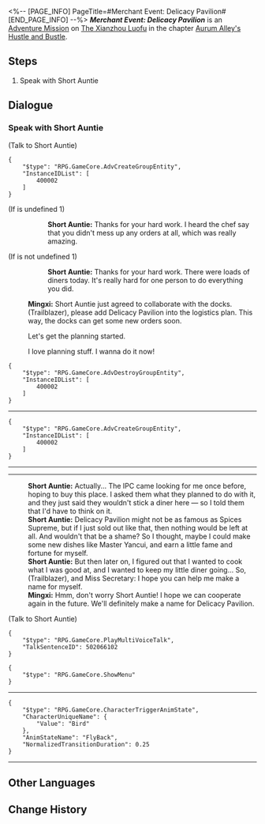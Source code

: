 <%-- [PAGE_INFO]
PageTitle=#Merchant Event: Delicacy Pavilion#
[END_PAGE_INFO] --%>
{{Stub|Dialogue.}}
{{Mission Infobox
|id            = 8003243
|title         = 
|image         = <!--Mission Merchant Event Delicacy Pavilion.png-->
|type          = Adventure
|event_name    = 
|chapter       = Aurum Alley's Hustle and Bustle
|requirements  = [[Adventure Mission]] ''[[Merchant Event: Delicacy Pavilion]]'' completed
|summary       = <!--official mission summary from Fate's Atlas-->
|characters    = Mingxi; Short Auntie; Trailblazer
|startLocation = [[The Xianzhou Luofu]] - [[Aurum Alley]]
|world         = The Xianzhou Luofu
|area          = Aurum Alley
|prev          = 
|next          = 
|rewards       = Lost Crystal*2; Credit*20,000
}}
'''''Merchant Event: Delicacy Pavilion''''' is an [[Adventure Mission]] on [[The Xianzhou Luofu]] in the chapter [[Aurum Alley's Hustle and Bustle]].

==Steps==
# Speak with Short Auntie

<!--
==Gameplay Notes==

--><!--
==Trial Character==

-->
==Dialogue==
{{Stub Dialogue}}

===Speak with Short Auntie{{subst:void|<!--800324301-->}}===
{{Mission Description|type=adventure|location=Aurum Alley|In order to revitalize Aurum Alley, the merchant guild aims to fully utilize the docks' logistics capacity and establish close collaborations with the stores in the alley.<br />The guild has sent you to persuade Short Auntie, owner of Delicacy Pavilion, to establish a partnership with the guild. However, Short Auntie has encountered some troubles at the moment...}}
{{Dialogue Start}}

;(Talk to Short Auntie)
:{{Black Screen|When you finally have some downtime after serving the customers, Mingxi had already arrived at Delicacy Pavilion.}}
<pre>{
	"$type": "RPG.GameCore.AdvCreateGroupEntity",
	"InstanceIDList": [
		400002
	]
}</pre>
:{{Black Screen|When you finally have some downtime after serving the customers, Mingxi had already arrived at Delicacy Pavilion.}}
:{{Black Screen|When you finally have some downtime after serving the customers, Mingxi had already arrived at Delicacy Pavilion.}}
;(If {{F|MissionCV-8003242-undefined}} is undefined 1)
::'''Short Auntie:''' Thanks for your hard work. I heard the chef say that you didn't mess up any orders at all, which was really amazing.
;(If {{F|MissionCV-8003242-undefined}} is not undefined 1)
::'''Short Auntie:''' Thanks for your hard work. There were loads of diners today. It's really hard for one person to do everything you did.
:'''Mingxi:''' Short Auntie just agreed to collaborate with the docks. (Trailblazer), please add Delicacy Pavilion into the logistics plan. This way, the docks can get some new orders soon.
:{{DIcon|Arrow}} Let's get the planning started.
:{{DIcon|Arrow}} I love planning stuff. I wanna do it now!
:{{Black Screen|Thanks to your aid, more and more people are visiting Delicacy Pavilion.}}
<pre>{
	"$type": "RPG.GameCore.AdvDestroyGroupEntity",
	"InstanceIDList": [
		400002
	]
}</pre>
:{{Black Screen|Thanks to your aid, more and more people are visiting Delicacy Pavilion.}}
----
<pre>{
	"$type": "RPG.GameCore.AdvCreateGroupEntity",
	"InstanceIDList": [
		400002
	]
}</pre>
----
----
:'''Short Auntie:''' Actually... The IPC came looking for me once before, hoping to buy this place. I asked them what they planned to do with it, and they just said they wouldn't stick a diner here &mdash; so I told them that I'd have to think on it.
:'''Short Auntie:''' Delicacy Pavilion might not be as famous as Spices Supreme, but if I just sold out like that, then nothing would be left at all. And wouldn't that be a shame? So I thought, maybe I could make some new dishes like Master Yancui, and earn a little fame and fortune for myself.
:'''Short Auntie:''' But then later on, I figured out that I wanted to cook what I was good at, and I wanted to keep my little diner going... So, (Trailblazer), and Miss Secretary: I hope you can help me make a name for myself.
:'''Mingxi:''' Hmm, don't worry Short Auntie! I hope we can cooperate again in the future. We'll definitely make a name for Delicacy Pavilion.

;(Talk to Short Auntie)
<pre>{
	"$type": "RPG.GameCore.PlayMultiVoiceTalk",
	"TalkSentenceID": 502066102
}</pre>
<pre>{
	"$type": "RPG.GameCore.ShowMenu"
}</pre>
----
<pre>{
	"$type": "RPG.GameCore.CharacterTriggerAnimState",
	"CharacterUniqueName": {
		"Value": "Bird"
	},
	"AnimStateName": "FlyBack",
	"NormalizedTransitionDuration": 0.25
}</pre>
:<!--6-second delay-->
----
{{Dialogue End}}

==Other Languages==
{{Other Languages
|en   = Merchant Event: Delicacy Pavilion
|zhs  = 商铺事件•美馔阁
|zht  = 商鋪事件•美饌閣
|ja   = 店舗イベント・美饌閣
|ko   = 상점 사건•미선각
|es   = Evento de tienda: Pabellón de las Delicias
|fr   = Événement de magasin&nbsp;: Pavillon des délices
|ru   = Событие магазина: «Дворец яств»
|th   = อิเวนต์ร้านค้า: Delicacy Pavilion
|vi   = Sự Kiện Cửa Tiệm - Quán Ngon
|de   = Händlerereignis: Delikatessenpavillon
|id   = Event Toko: Delicacy Pavilion
|pt   = Evento de Comerciante: Pavilhão das Iguarias
}}

==Change History==
{{Change History|1.3}}
